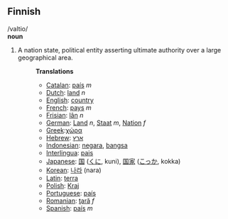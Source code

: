 ==Finnish==
/valtio/<br>
'''noun'''

#A nation state, political entity asserting ultimate authority over a large geographical area.
#:'''Translations'''
#:*[[Catalan]]: [[país]] ''m''
#:*[[Dutch]]: [[land]] ''n''
#:*[[English]]: [[country]]
#:*[[French]]: [[pays]] ''m''
#:*[[Frisian]]: [[lân]] ''n''
#:*[[German]]: [[Land]] ''n'', [[Staat]] ''m'', [[Nation]] ''f''
#:*[[Greek]]:[[χώρα]]
#:*[[Hebrew]]: [[ארץ]]
#:*[[Indonesian]]: [[negara]], [[bangsa]]
#:*[[Interlingua]]: [[pais]]
#:*[[Japanese]]: [[国]] ([[くに]], kuni), [[国家]] ([[こっか]], kokka)
#:*[[Korean]]: [[나라]] (nara)
#:*[[Latin]]: [[terra]]
#:*[[Polish]]: [[Kraj]]
#:*[[Portuguese]]: [[país]]
#:*[[Romanian]]: [[ţară]] ''f''
#:*[[Spanish]]: [[país]] ''m''
